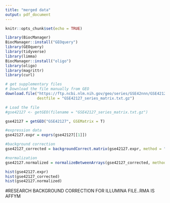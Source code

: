 ```yaml
---
title: "merged data"
output: pdf_document
---
```


```r
knitr::opts_chunk$set(echo = TRUE)
```

```r
library(BiocManager)
BiocManager::install("GEOquery")
library(GEOquery) 
library(tidyverse)
library(limma)
BiocManager::install("oligo")
library(oligo)
library(magrittr)
library(curl)
```


```r
# get supplementary files
# Download the file manually from GEO
download.file("https://ftp.ncbi.nlm.nih.gov/geo/series/GSE42nnn/GSE42127/matrix/GSE42127_series_matrix.txt.gz",
              destfile = "GSE42127_series_matrix.txt.gz")

# Load the file
#gse42127 <- getGEO(filename = "GSE42127_series_matrix.txt.gz")

gse42127 = getGEO("GSE42127", GSEMatrix = T)

#expression data
gse42127.expr = exprs(gse42127[[1]])

#background correction
gse42127_corrected = backgroundCorrect.matrix(gse42127.expr, method = "normexp")

#normalization
gse42127.normalized = normalizeBetweenArrays(gse42127_corrected, method = "quantile")

hist(gse42127.expr)
hist(gse42127_corrected)
hist(gse42127.normalized)
```

#RESEARCH BACKGROUND CORRECTION FOR ILLUMINA FILE..RMA IS AFFYM



